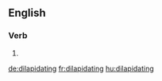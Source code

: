 ==English==

===Verb===
{{head|en|present participle}}

# {{present participle of|dilapidate|lang=en}}

[[de:dilapidating]]
[[fr:dilapidating]]
[[hu:dilapidating]]